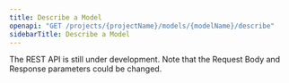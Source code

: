 ```yaml
---
title: Describe a Model
openapi: "GET /projects/{projectName}/models/{modelName}/describe"
sidebarTitle: Describe a Model
---
```


<Warning>

The REST API is still under development. Note that the Request Body and Response parameters could be changed.

</Warning>